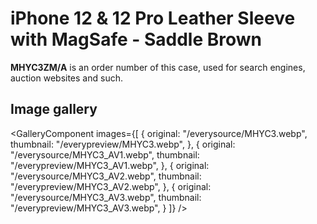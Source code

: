 
# iPhone 12 & 12 Pro Leather Sleeve with MagSafe - Saddle Brown

<Callout type='info' emoji='👉🏻'>**MHYC3ZM/A** is an order number of this case, used for search engines, auction websites and such.</Callout>

## Image gallery

<GalleryComponent
    images={[
      {
        original: "/everysource/MHYC3.webp",
        thumbnail: "/everypreview/MHYC3.webp",
      },
      {
        original: "/everysource/MHYC3_AV1.webp",
        thumbnail: "/everypreview/MHYC3_AV1.webp",
      },
      {
        original: "/everysource/MHYC3_AV2.webp",
        thumbnail: "/everypreview/MHYC3_AV2.webp",
      },
      {
        original: "/everysource/MHYC3_AV3.webp",
        thumbnail: "/everypreview/MHYC3_AV3.webp",
      }
    ]}
  />
